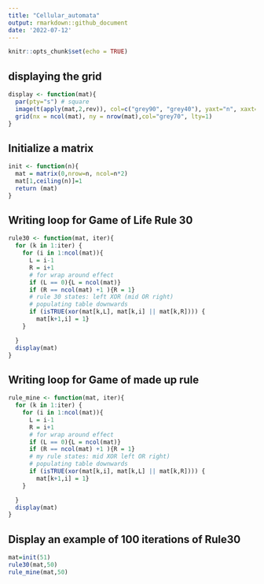 ```yaml
---
title: "Cellular_automata"
output: rmarkdown::github_document
date: '2022-07-12'
---
```


```r
knitr::opts_chunk$set(echo = TRUE)
```

## displaying the grid

```r
display <- function(mat){
  par(pty="s") # square
  image(t(apply(mat,2,rev)), col=c("grey90", "grey40"), yaxt="n", xaxt="n")
  grid(nx = ncol(mat), ny = nrow(mat),col="grey70", lty=1)  
}
```

## Initialize a matrix

```r
init <- function(n){
  mat = matrix(0,nrow=n, ncol=n*2)
  mat[1,ceiling(n)]=1
  return (mat)
}
```

## Writing loop for Game of Life Rule 30

```r
rule30 <- function(mat, iter){
  for (k in 1:iter) {
    for (i in 1:ncol(mat)){
      L = i-1
      R = i+1
      # for wrap around effect
      if (L == 0){L = ncol(mat)}
      if (R == ncol(mat) +1 ){R = 1}
      # rule 30 states: left XOR (mid OR right)
      # populating table downwards
      if (isTRUE(xor(mat[k,L], mat[k,i] || mat[k,R]))) {
        mat[k+1,i] = 1}
    }

  }
  display(mat)
}
```

## Writing loop for Game of made up rule

```r
rule_mine <- function(mat, iter){
  for (k in 1:iter) {
    for (i in 1:ncol(mat)){
      L = i-1
      R = i+1
      # for wrap around effect
      if (L == 0){L = ncol(mat)}
      if (R == ncol(mat) +1 ){R = 1}
      # my rule states: mid XOR left OR right)
      # populating table downwards
      if (isTRUE(xor(mat[k,i], mat[k,L] || mat[k,R]))) {
        mat[k+1,i] = 1}
    }

  }
  display(mat)
}
```
## Display an example of 100 iterations of Rule30
```r
mat=init(51)
rule30(mat,50)
rule_mine(mat,50)
```

